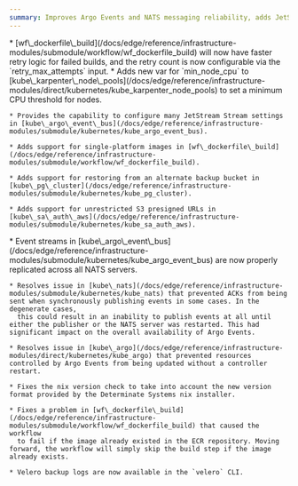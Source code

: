 ```yaml
---
summary: Improves Argo Events and NATS messaging reliability, adds JetStream configuration options, enables single-platform Docker builds with skipping for existing images, and adds PostgreSQL recovery from alternate backup buckets.
---
```



<ChangelogEntry>
  <Fragment slot="changes">
    * [wf\_dockerfile\_build](/docs/edge/reference/infrastructure-modules/submodule/workflow/wf_dockerfile_build) will now have faster retry logic for failed builds, and the retry
      count is now configurable via the `retry_max_attempts` input.
  </Fragment>

  <Fragment slot="additions">
    * Adds new var for `min_node_cpu` to [kube\_karpenter\_node\_pools](/docs/edge/reference/infrastructure-modules/direct/kubernetes/kube_karpenter_node_pools) to set a minimum CPU threshold for nodes.

    * Provides the capability to configure many JetStream Stream settings in [kube\_argo\_event\_bus](/docs/edge/reference/infrastructure-modules/submodule/kubernetes/kube_argo_event_bus).

    * Adds support for single-platform images in [wf\_dockerfile\_build](/docs/edge/reference/infrastructure-modules/submodule/workflow/wf_dockerfile_build).

    * Adds support for restoring from an alternate backup bucket in [kube\_pg\_cluster](/docs/edge/reference/infrastructure-modules/submodule/kubernetes/kube_pg_cluster).

    * Adds support for unrestricted S3 presigned URLs in [kube\_sa\_auth\_aws](/docs/edge/reference/infrastructure-modules/submodule/kubernetes/kube_sa_auth_aws).
  </Fragment>

  <Fragment slot="fixes">
    * Event streams in [kube\_argo\_event\_bus](/docs/edge/reference/infrastructure-modules/submodule/kubernetes/kube_argo_event_bus) are now properly replicated across all NATS servers.

    * Resolves issue in [kube\_nats](/docs/edge/reference/infrastructure-modules/submodule/kubernetes/kube_nats) that prevented ACKs from being sent when synchronously publishing events in some cases. In the degenerate cases,
      this could result in an inability to publish events at all until either the publisher or the NATS server was restarted. This had significant impact on the overall availability of Argo Events.

    * Resolves issue in [kube\_argo](/docs/edge/reference/infrastructure-modules/direct/kubernetes/kube_argo) that prevented resources controlled by Argo Events from being updated without a controller restart.

    * Fixes the nix version check to take into account the new version format provided by the Determinate Systems nix installer.

    * Fixes a problem in [wf\_dockerfile\_build](/docs/edge/reference/infrastructure-modules/submodule/workflow/wf_dockerfile_build) that caused the workflow
      to fail if the image already existed in the ECR repository. Moving forward, the workflow will simply skip the build step if the image already exists.

    * Velero backup logs are now available in the `velero` CLI.
  </Fragment>
</ChangelogEntry>
